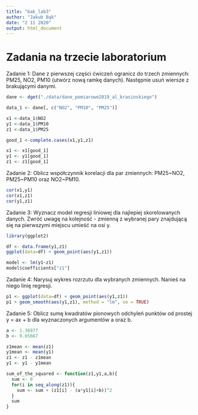 ---
title: "bak_lab3"
author: "Jakub Bąk"
date: "2 11 2020"
output: html_document
---

Zadania na trzecie laboratorium
===============================

Zadanie 1: Dane z pierwszej części ćwiczeń ogranicz do trzech zmiennych: PM25, NO2, PM10 (utwórz nową ramkę danych). Następnie usuń wiersze z brakującymi danymi.

```{r}
dane <- dget("./data/dane_pomiarowe2019_al_krasinskiego")

data_1 <- dane[, c("NO2", "PM10", "PM25")]

x1 <-data_1$NO2
y1 <-data_1$PM10
z1 <-data_1$PM25

good_1 <-complete.cases(x1,y1,z1)

x1 <- x1[good_1]
y1 <- y1[good_1]
z1 <- z1[good_1]
```

Zadanie 2: Oblicz współczynnik korelacji dla par zmiennych: PM25~NO2, PM25~PM10 oraz NO2~PM10.

```{r}
cor(x1,y1)
cor(x1,z1)
cor(y1,z1)
```

Zadanie 3: Wyznacz model regresji liniowej dla najlepiej skorelowanych danych. Zwróć uwagę na kolejność - zmienną z wybranej pary znajdującą się na pierwszymi miejscu umieść na osi y.

```{r}
library(ggplot2)

df <- data.frame(y1,z1)
ggplot(data=df) + geom_point(aes(y1,z1))

model <- lm(y1~z1)
model$coefficients["z1"]
```

Zadanie 4: Narysuj wykres rozrzutu dla wybranych zmiennych. Nanieś na niego linię regresji.

```{r}
p1 <- ggplot(data=df) + geom_point(aes(y1,z1))
p1 + geom_smooth(aes(y1,z1), method = "lm", se = TRUE)
```

Zadanie 5: Oblicz sumę kwadratów pionowych odchyleń punktów od prostej y = ax + b dla wyznaczonych argumentów a oraz b.

```{r}
a <- 1.36977
b <- 9.65667

z1mean <- mean(z1)
y1mean <- mean(y1)
z1 <- z1 - z1mean
y1 <- y1 - y1mean

sum_of_the_squared <- function(z1,y1,a,b){
  sum <- 0
  for(i in seq_along(z1)){
    sum <- sum + (z1[i] - (a*y1[i]+b))^2
  }
  sum
}
```

